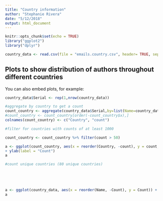 ```yaml
---
title: "Country information"
author: "Stephanie Rivera"
date: "5/12/2018"
output: html_document
---
```


```r
knitr::opts_chunk$set(echo = TRUE)
library("ggplot2")
library("dplyr")
```


```r
country_data <- read.csv(file = "emails.country.csv", header= TRUE, sep=",")
```

## Plots to show distribution of authors throughout different countries

You can also embed plots, for example:

```r

country_data$Serial <- rep(1,nrow(country_data))

#aggregate by country to get a count 
count_country <- aggregate(country_data$Serial,by=list(Name=country_data$Name), FUN=sum)
#count_country <- count_country[order(-count_country$x),]
colnames(count_country) <- c("Country", "count")

#filter for countries with counts of at least 1000

count_country <- count_country %>% filter(count > 50)

a <- ggplot(count_country, aes(x = reorder(Country, -count), y = count, fill=count)) + geom_bar(stat= "identity")+ theme(axis.text.x = element_text(angle = 90, hjust = 1)) + scale_fill_gradient(low = "green", high = "red") + ggtitle("Country counts for article contributors") + xlab(label = "Countries (count > 50)")
+ ylab(label = "Count")
a 

#count unique countries (80 unique countries)






```

```r


a <- ggplot(country_data, aes(x = reorder(Name, -Count), y = Count)) + geom_histogram(stat = "count") + theme(axis.text.x = element_text(angle = 90, hjust = 1))
a


```

